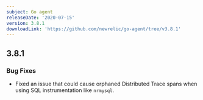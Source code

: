 ```yaml
---
subject: Go agent
releaseDate: '2020-07-15'
version: 3.8.1
downloadLink: 'https://github.com/newrelic/go-agent/tree/v3.8.1'
---
```


## 3.8.1

### Bug Fixes

* Fixed an issue that could cause orphaned Distributed Trace spans when using SQL instrumentation like `nrmysql`.
